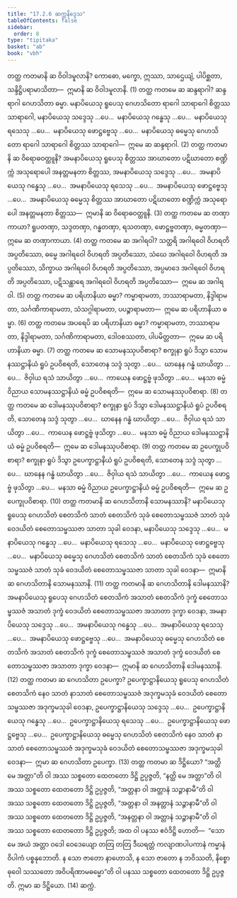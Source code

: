 ```yaml
---
title: "17.2.6 ဆက္ကနိဒ္ဒေသ"
tableOfContents: false
sidebar:
  order: 8
type: "tipitaka"
basket: "ab"
book: "vbh"
---
```



<DynamicBreadcrumb />

<Division number="944" book="vbh">

<Paragraph number="2862" book="vbh">
တတ္ထ ကတမာနိ ဆ ဝိဝါဒမူလာနိ? ကောဓော, မက္ခော, ဣဿာ, သာဌေယျံ, ပါပိစ္ဆတာ, သန္ဒိဋ္ဌိပရာမာသိတာ—  ဣမာနိ ဆ ဝိဝါဒမူလာနိ. (1)
</Paragraph>

<Paragraph number="2863" book="vbh">
တတ္ထ ကတမေ ဆ ဆန္ဒရာဂါ? ဆန္ဒရာဂါ ဂေဟသိတာ ဓမ္မာ. မနာပိယေသု ရူပေသု ဂေဟသိတော ရာဂေါ သာရာဂေါ စိတ္တဿ သာရာဂေါ, မနာပိယေသု သဒ္ဒေသု …ပေ…  မနာပိယေသု ဂန္ဓေသု …ပေ…  မနာပိယေသု ရသေသု …ပေ…  မနာပိယေသု ဖောဋ္ဌဗ္ဗေသု …ပေ…  မနာပိယေသု ဓမ္မေသု ဂေဟသိတော ရာဂေါ သာရာဂေါ စိတ္တဿ သာရာဂေါ—  ဣမေ ဆ ဆန္ဒရာဂါ. (2)
</Paragraph>

<Paragraph number="2864" book="vbh">
တတ္ထ ကတမာနိ ဆ ဝိရောဓဝတ္ထူနိ? အမနာပိယေသု ရူပေသု စိတ္တဿ အာဃာတော ပဋိဃာတော စဏ္ဍိက္ကံ အသုရောပေါ အနတ္တမနတာ စိတ္တဿ, အမနာပိယေသု သဒ္ဒေသု …ပေ…  အမနာပိယေသု ဂန္ဓေသု …ပေ…  အမနာပိယေသု ရသေသု …ပေ…  အမနာပိယေသု ဖောဋ္ဌဗ္ဗေသု …ပေ…  အမနာပိယေသု ဓမ္မေသု စိတ္တဿ အာဃာတော ပဋိဃာတော စဏ္ဍိက္ကံ အသုရောပေါ အနတ္တမနတာ စိတ္တဿ—  ဣမာနိ ဆ ဝိရောဓဝတ္ထူနိ. (3)
</Paragraph>

<Paragraph number="2865" book="vbh">
တတ္ထ ကတမေ ဆ တဏှာကာယာ? ရူပတဏှာ, သဒ္ဒတဏှာ, ဂန္ဓတဏှာ, ရသတဏှာ, ဖောဋ္ဌဗ္ဗတဏှာ, ဓမ္မတဏှာ—  ဣမေ ဆ တဏှာကာယာ. (4)
</Paragraph>

</Division>
<Division number="945" book="vbh">

<Paragraph number="2866" book="vbh">
တတ္ထ ကတမေ ဆ အဂါရဝါ? သတ္ထရိ အဂါရဝေါ ဝိဟရတိ အပ္ပတိဿော, ဓမ္မေ အဂါရဝေါ ဝိဟရတိ အပ္ပတိဿော, သံဃေ အဂါရဝေါ ဝိဟရတိ အပ္ပတိဿော, သိက္ခာယ အဂါရဝေါ ဝိဟရတိ အပ္ပတိဿော, အပ္ပမာဒေ အဂါရဝေါ ဝိဟရတိ အပ္ပတိဿော, ပဋိသန္ထာရေ အဂါရဝေါ ဝိဟရတိ အပ္ပတိဿော—  ဣမေ ဆ အဂါရဝါ. (5)
</Paragraph>

<Paragraph number="2867" book="vbh">
တတ္ထ ကတမေ ဆ ပရိဟာနိယာ ဓမ္မာ? ကမ္မာရာမတာ, ဘဿာရာမတာ, နိဒ္ဒါရာမတာ, သင်္ဂဏိကာရာမတာ, သံသဂ္ဂါရာမတာ, ပပဉ္စာရာမတာ—  ဣမေ ဆ ပရိဟာနိယာ ဓမ္မာ. (6)
</Paragraph>

</Division>
<Division number="946" book="vbh">

<Paragraph number="2868" book="vbh">
တတ္ထ ကတမေ အပရေပိ ဆ ပရိဟာနိယာ ဓမ္မာ? ကမ္မာရာမတာ, ဘဿာရာမတာ, နိဒ္ဒါရာမတာ, သင်္ဂဏိကာရာမတာ, ဒေါဝစဿတာ, ပါပမိတ္တတာ—  ဣမေ ဆ ပရိဟာနိယာ ဓမ္မာ. (7)
</Paragraph>

<Paragraph number="2869" book="vbh">
တတ္ထ ကတမေ ဆ သောမနဿုပဝိစာရာ? စက္ခုနာ ရူပံ ဒိသွာ သောမနဿဋ္ဌာနိယံ ရူပံ ဥပဝိစရတိ, သောတေန သဒ္ဒံ သုတွာ …ပေ…  ဃာနေန ဂန္ဓံ ဃာယိတွာ …ပေ…  ဇိဝှါယ ရသံ သာယိတွာ …ပေ…  ကာယေန ဖောဋ္ဌဗ္ဗံ ဖုသိတွာ …ပေ…  မနသာ ဓမ္မံ ဝိညာယ သောမနဿဋ္ဌာနိယံ ဓမ္မံ ဥပဝိစရတိ—  ဣမေ ဆ သောမနဿုပဝိစာရာ. (8)
</Paragraph>

<Paragraph number="2870" book="vbh">
တတ္ထ ကတမေ ဆ ဒေါမနဿုပဝိစာရာ? စက္ခုနာ ရူပံ ဒိသွာ ဒေါမနဿဋ္ဌာနိယံ ရူပံ ဥပဝိစရတိ, သောတေန သဒ္ဒံ သုတွာ …ပေ…  ဃာနေန ဂန္ဓံ ဃာယိတွာ …ပေ…  ဇိဝှါယ ရသံ သာယိတွာ …ပေ…  ကာယေန ဖောဋ္ဌဗ္ဗံ ဖုသိတွာ …ပေ…  မနသာ ဓမ္မံ ဝိညာယ ဒေါမနဿဋ္ဌာနိယံ ဓမ္မံ ဥပဝိစရတိ—  ဣမေ ဆ ဒေါမနဿုပဝိစာရာ. (9)
</Paragraph>

<Paragraph number="2871" book="vbh">
တတ္ထ ကတမေ ဆ ဥပေက္ခုပဝိစာရာ? စက္ခုနာ ရူပံ ဒိသွာ ဥပေက္ခာဋ္ဌာနိယံ ရူပံ ဥပဝိစရတိ, သောတေန သဒ္ဒံ သုတွာ …ပေ…  ဃာနေန ဂန္ဓံ ဃာယိတွာ …ပေ…  ဇိဝှါယ ရသံ သာယိတွာ …ပေ…  ကာယေန ဖောဋ္ဌဗ္ဗံ ဖုသိတွာ …ပေ…  မနသာ ဓမ္မံ ဝိညာယ ဥပေက္ခာဋ္ဌာနိယံ ဓမ္မံ ဥပဝိစရတိ—  ဣမေ ဆ ဥပေက္ခုပဝိစာရာ. (10)
</Paragraph>

</Division>
<Division number="947" book="vbh">

<Paragraph number="2872" book="vbh">
တတ္ထ ကတမာနိ ဆ ဂေဟသိတာနိ သောမနဿာနိ? မနာပိယေသု ရူပေသု ဂေဟသိတံ စေတသိကံ သာတံ စေတသိကံ သုခံ စေတောသမ္ဖဿဇံ သာတံ သုခံ ဝေဒယိတံ စေတောသမ္ဖဿဇာ သာတာ သုခါ ဝေဒနာ, မနာပိယေသု သဒ္ဒေသု …ပေ…  မနာပိယေသု ဂန္ဓေသု …ပေ…  မနာပိယေသု ရသေသု …ပေ…  မနာပိယေသု ဖောဋ္ဌဗ္ဗေသု …ပေ…  မနာပိယေသု ဓမ္မေသု ဂေဟသိတံ စေတသိကံ သာတံ စေတသိကံ သုခံ စေတောသမ္ဖဿဇံ သာတံ သုခံ ဝေဒယိတံ စေတောသမ္ဖဿဇာ သာတာ သုခါ ဝေဒနာ—  ဣမာနိ ဆ ဂေဟသိတာနိ သောမနဿာနိ. (11)
</Paragraph>

<Paragraph number="2873" book="vbh">
တတ္ထ ကတမာနိ ဆ ဂေဟသိတာနိ ဒေါမနဿာနိ? အမနာပိယေသု ရူပေသု ဂေဟသိတံ စေတသိကံ အသာတံ စေတသိကံ ဒုက္ခံ စေတောသမ္ဖဿဇံ အသာတံ ဒုက္ခံ ဝေဒယိတံ စေတောသမ္ဖဿဇာ အသာတာ ဒုက္ခာ ဝေဒနာ, အမနာပိယေသု သဒ္ဒေသု …ပေ…  အမနာပိယေသု ဂန္ဓေသု …ပေ…  အမနာပိယေသု ရသေသု …ပေ…  အမနာပိယေသု ဖောဋ္ဌဗ္ဗေသု …ပေ…  အမနာပိယေသု ဓမ္မေသု ဂေဟသိတံ စေတသိကံ အသာတံ စေတသိကံ ဒုက္ခံ စေတောသမ္ဖဿဇံ အသာတံ ဒုက္ခံ ဝေဒယိတံ စေတောသမ္ဖဿဇာ အသာတာ ဒုက္ခာ ဝေဒနာ—  ဣမာနိ ဆ ဂေဟသိတာနိ ဒေါမနဿာနိ. (12)
</Paragraph>

<Paragraph number="2874" book="vbh">
တတ္ထ ကတမာ ဆ ဂေဟသိတာ ဥပေက္ခာ? ဥပေက္ခာဋ္ဌာနိယေသု ရူပေသု ဂေဟသိတံ စေတသိကံ နေဝ သာတံ နာသာတံ စေတောသမ္ဖဿဇံ အဒုက္ခမသုခံ ဝေဒယိတံ စေတောသမ္ဖဿဇာ အဒုက္ခမသုခါ ဝေဒနာ, ဥပေက္ခာဋ္ဌာနိယေသု သဒ္ဒေသု …ပေ…  ဥပေက္ခာဋ္ဌာနိယေသု ဂန္ဓေသု …ပေ…  ဥပေက္ခာဋ္ဌာနိယေသု ရသေသု …ပေ…  ဥပေက္ခာဋ္ဌာနိယေသု ဖောဋ္ဌဗ္ဗေသု …ပေ…  ဥပေက္ခာဋ္ဌာနိယေသု ဓမ္မေသု ဂေဟသိတံ စေတသိကံ နေဝ သာတံ နာသာတံ စေတောသမ္ဖဿဇံ အဒုက္ခမသုခံ ဝေဒယိတံ စေတောသမ္ဖဿဇာ အဒုက္ခမသုခါ ဝေဒနာ—  ဣမာ ဆ ဂေဟသိတာ ဥပေက္ခာ. (13)
</Paragraph>

</Division>
<Division number="948" book="vbh">

<Paragraph number="2875" book="vbh">
တတ္ထ ကတမာ ဆ ဒိဋ္ဌိယော? “အတ္ထိ မေ အတ္တာ”တိ ဝါ အဿ သစ္စတော ထေတတော ဒိဋ္ဌိ ဥပ္ပဇ္ဇတိ, “နတ္ထိ မေ အတ္တာ”တိ ဝါ အဿ သစ္စတော ထေတတော ဒိဋ္ဌိ ဥပ္ပဇ္ဇတိ, “အတ္တနာ ဝါ အတ္တာနံ သဉ္ဇာနာမီ”တိ ဝါ အဿ သစ္စတော ထေတတော ဒိဋ္ဌိ ဥပ္ပဇ္ဇတိ, “အတ္တနာ ဝါ အနတ္တာနံ သဉ္ဇာနာမီ”တိ ဝါ အဿ သစ္စတော ထေတတော ဒိဋ္ဌိ ဥပ္ပဇ္ဇတိ, “အနတ္တနာ ဝါ အတ္တာနံ သဉ္ဇာနာမီ”တိ ဝါ အဿ သစ္စတော ထေတတော ဒိဋ္ဌိ ဥပ္ပဇ္ဇတိ; အထ ဝါ ပနဿ ဧဝံဒိဋ္ဌိ ဟောတိ—  “သော မေ အယံ အတ္တာ ဝဒေါ ဝေဒေယျော တတြ တတြ ဒီဃရတ္တံ ကလျာဏပါပကာနံ ကမ္မာနံ ဝိပါကံ ပစ္စနုဘောတိ. န သော ဇာတော နာဟောသိ, န သော ဇာတော န ဘဝိဿတိ, နိစ္စော ဓုဝေါ သဿတော အဝိပရိဏာမဓမ္မော”တိ ဝါ ပနဿ သစ္စတော ထေတတော ဒိဋ္ဌိ ဥပ္ပဇ္ဇတိ. ဣမာ ဆ ဒိဋ္ဌိယော. (14)

</Paragraph>
</Division>

<Paragraph number="2876" type="center" book="vbh">
ဆက္ကံ.
</Paragraph>
